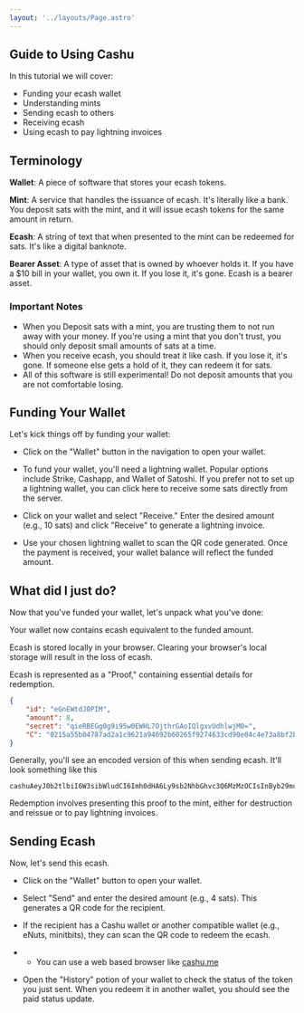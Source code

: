 ```yaml
---
layout: '../layouts/Page.astro'
---
```



## Guide to Using Cashu

In this tutorial we will cover:
* Funding your ecash wallet
* Understanding mints
* Sending ecash to others
* Receiving ecash
* Using ecash to pay lightning invoices

## Terminology
**Wallet**: A piece of software that stores your ecash tokens.
 
**Mint**: A service that handles the issuance of ecash. It's literally like a bank. You deposit sats with the mint, and it will issue ecash tokens for the same amount in return.

**Ecash**: A string of text that when presented to the mint can be redeemed for sats. It's like a digital banknote.

**Bearer Asset**: A type of asset that is owned by whoever holds it. If you have a $10 bill in your wallet, you own it. If you lose it, it's gone. Ecash is a bearer asset.

### Important Notes
* When you Deposit sats with a mint, you are trusting them to not run away with your money. If you're using a mint that you don't trust, you should only deposit small amounts of sats at a time.
* When you receive ecash, you should treat it like cash. If you lose it, it's gone. If someone else gets a hold of it, they can redeem it for sats.
* All of this software is still experimental! Do not deposit amounts that you are not comfortable losing.

## Funding Your Wallet
Let's kick things off by funding your wallet:

* Click on the "Wallet" button in the navigation to open your wallet.

* To fund your wallet, you'll need a lightning wallet. Popular options include Strike, Cashapp, and Wallet of Satoshi. If you prefer not to set up a lightning wallet, you can <RequestFundButton client:load>click here</RequestFundButton> to receive some sats directly from the server.

* Click on your wallet and select "Receive." Enter the desired amount (e.g., 10 sats) and click "Receive" to generate a lightning invoice.

* Use your chosen lightning wallet to scan the QR code generated. Once the payment is received, your wallet balance will reflect the funded amount.

## What did I just do?
Now that you've funded your wallet, let's unpack what you've done:

Your wallet now contains ecash equivalent to the funded amount.

Ecash is stored locally in your browser. Clearing your browser's local storage will result in the loss of ecash.

Ecash is represented as a "Proof," containing essential details for redemption.
```json
{
    "id": "eGnEWtdJ0PIM",
    "amount": 8,
    "secret": "qieRBEGg0g9i95w0EWHL7OjthrGAoIQlgxvUdhlwjM0=",
    "C": "0215a55b04787ad2a1c9621a94692b60265f9274633cd90e04c4e73a8bf2b03fad"
}
```
Generally, you'll see an encoded version of this when sending ecash. It'll look something like this
```
cashuAeyJ0b2tlbiI6W3sibWludCI6Imh0dHA6Ly9sb2NhbGhvc3Q6MzMzOCIsInByb29mcyI6W3siaWQiOiIwMDlhMWYyOTMyNTNlNDFlIiwiYW1vdW50Ijo0LCJzZWNyZXQiOiIrWkl3NURhY2NxOWs0M0kwcGRlb2YxTTdZdVkrYzF4TWorc1pmSTZ3NHdBPSIsIkMiOiIwMjQ4MTAyOWM5ZWIwYjdhZTMxZmM4ODZhOGFlYjg4NmQ4NTUyZjVlNjgyMjc5MjAxYjIxMjAyYjk3ZTNjZjRmOWUifV19XX0
```

Redemption involves presenting this proof to the mint, either for destruction and reissue or to pay lightning invoices.

## Sending Ecash
Now, let's send this ecash.

* Click on the "Wallet" button to open your wallet.

* Select "Send" and enter the desired amount (e.g., 4 sats). This generates a QR code for the recipient.

* If the recipient has a Cashu wallet or another compatible wallet (e.g., eNuts, minitbits), they can scan the QR code to redeem the ecash.
* * You can use a web based browser like <a href="https://cashu.me" target="_blank" rel="noopener">cashu.me</a>

* Open the "History" potion of your wallet to check the status of the token you just sent. When you redeem it in another wallet, you should see the paid status update.


